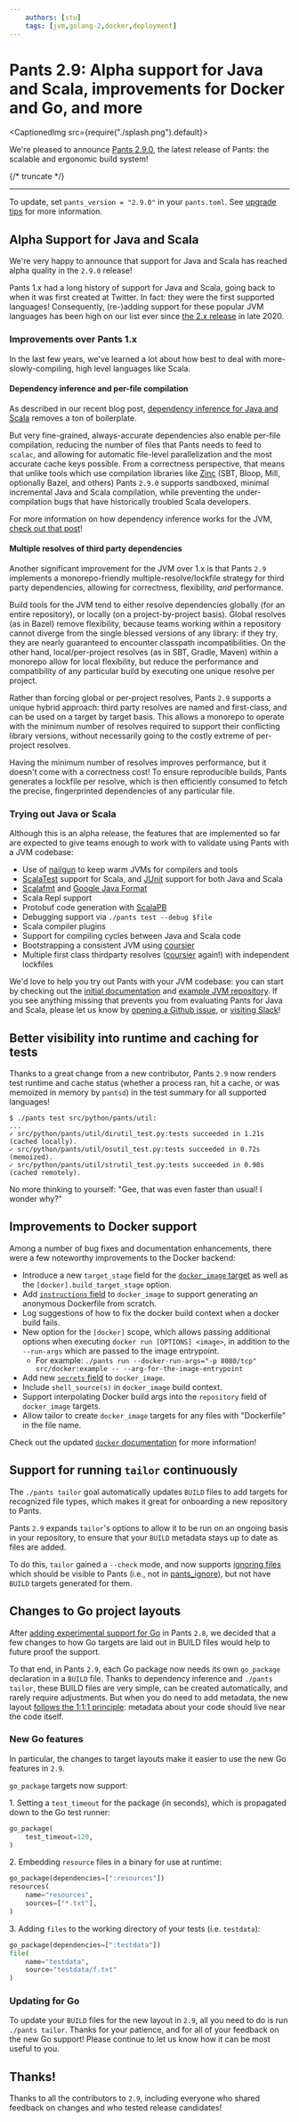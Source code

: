 ```yaml
---
    authors: [stu]
    tags: [jvm,golang-2,docker,deployment]
---
```


# Pants 2.9: Alpha support for Java and Scala, improvements for Docker and Go, and more

<CaptionedImg src={require("./splash.png").default}></CaptionedImg>

We're pleased to announce [Pants 2.9.0](https://www.pantsbuild.org/v2.9/docs), the latest release of Pants: the scalable and ergonomic build system!

{/* truncate */}

---

To update, set `pants_version = "2.9.0"` in your `pants.toml`. See [upgrade tips](https://www.pantsbuild.org/docs/upgrade-tips) for more information.

## Alpha Support for Java and Scala

We're very happy to announce that support for Java and Scala has reached alpha quality in the `2.9.0` release!

Pants 1.x had a long history of support for Java and Scala, going back to when it was first created at Twitter. In fact: they were the first supported languages! Consequently, (re-)adding support for these popular JVM languages has been high on our list ever since [the 2.x release](../2020-10-27-introducing-pants-v2/index.mdx) in late 2020.

### Improvements over Pants 1.x

In the last few years, we've learned a lot about how best to deal with more-slowly-compiling, high level languages like Scala.

#### Dependency inference and per-file compilation

As described in our recent blog post, [dependency inference for Java and Scala](../2021-11-22-automatically-unlocking-concurrent-builds-and-fine-grained-caching-on-the-jvm-with-dependency-inference/index.mdx) removes a ton of boilerplate.

But very fine-grained, always-accurate dependencies also enable per-file compilation, reducing the number of files that Pants needs to feed to `scalac`, and allowing for automatic file-level parallelization and the most accurate cache keys possible. From a correctness perspective, that means that unlike tools which use compilation libraries like [Zinc](https://github.com/sbt/zinc) (SBT, Bloop, Mill, optionally Bazel, and others) Pants `2.9.0` supports sandboxed, minimal incremental Java and Scala compilation, while preventing the under-compilation bugs that have historically troubled Scala developers.

For more information on how dependency inference works for the JVM, [check out that post](../2021-11-22-automatically-unlocking-concurrent-builds-and-fine-grained-caching-on-the-jvm-with-dependency-inference/index.mdx)!

#### Multiple resolves of third party dependencies

Another significant improvement for the JVM over 1.x is that Pants `2.9` implements a monorepo-friendly multiple-resolve/lockfile strategy for third party dependencies, allowing for correctness, flexibility, _and_ performance.

Build tools for the JVM tend to either resolve dependencies globally (for an entire repository), or locally (on a project-by-project basis). Global resolves (as in Bazel) remove flexibility, because teams working within a repository cannot diverge from the single blessed versions of any library: if they try, they are nearly guaranteed to encounter classpath incompatibilities. On the other hand, local/per-project resolves (as in SBT, Gradle, Maven) within a monorepo allow for local flexibility, but reduce the performance and compatibility of any particular build by executing one unique resolve per project.

Rather than forcing global or per-project resolves, Pants `2.9` supports a unique hybrid approach: third party resolves are named and first-class, and can be used on a target by target basis. This allows a monorepo to operate with the minimum number of resolves required to support their conflicting library versions, without necessarily going to the costly extreme of per-project resolves.

Having the minimum number of resolves improves performance, but it doesn't come with a correctness cost! To ensure reproducible builds, Pants generates a lockfile per resolve, which is then efficiently consumed to fetch the precise, fingerprinted dependencies of any particular file.

### Trying out Java or Scala

Although this is an alpha release, the features that are implemented so far are expected to give teams enough to work with to validate using Pants with a JVM codebase:

- Use of [nailgun](http://martiansoftware.com/nailgun/) to keep warm JVMs for compilers and tools
- [ScalaTest](https://www.scalatest.org/) support for Scala, and [JUnit](https://junit.org/junit5/) support for both Java and Scala
- [Scalafmt](https://scalameta.org/scalafmt/) and [Google Java Format](https://github.com/google/google-java-format)
- Scala Repl support
- Protobuf code generation with [ScalaPB](https://scalapb.github.io/)
- Debugging support via `./pants test --debug $file`
- Scala compiler plugins
- Support for compiling cycles between Java and Scala code
- Bootstrapping a consistent JVM using [coursier](https://get-coursier.io/)
- Multiple first class thirdparty resolves ([coursier](https://get-coursier.io/) again!) with independent lockfiles

We'd love to help you try out Pants with your JVM codebase: you can start by checking out the [initial documentation](https://www.pantsbuild.org/v2.9/docs/jvm-overview) and [example JVM repository](https://github.com/pantsbuild/example-jvm). If you see anything missing that prevents you from evaluating Pants for Java and Scala, please let us know by [opening a Github issue](https://github.com/pantsbuild/pants/issues/new/choose), or [visiting Slack](https://www.pantsbuild.org/v2.9/docs/community)!

## Better visibility into runtime and caching for tests

Thanks to a great change from a new contributor, Pants `2.9` now renders test runtime and cache status (whether a process ran, hit a cache, or was memoized in memory by `pantsd`) in the test summary for all supported languages!

```shell-session
$ ./pants test src/python/pants/util:
...
✓ src/python/pants/util/dirutil_test.py:tests succeeded in 1.21s (cached locally).
✓ src/python/pants/util/osutil_test.py:tests succeeded in 0.72s (memoized).
✓ src/python/pants/util/strutil_test.py:tests succeeded in 0.98s (cached remotely).
```

No more thinking to yourself: "Gee, that was even faster than usual! I wonder why?"

## Improvements to Docker support

Among a number of bug fixes and documentation enhancements, there were a few noteworthy improvements to the Docker backend:

- Introduce a new `target_stage` field for the [`docker_image` target](https://www.pantsbuild.org/v2.9/docs/reference-docker_image) as well as the `[docker].build_target_stage` option.
- Add [`instructions` field](https://www.pantsbuild.org/v2.9/docs/reference-docker_image#codeinstructionscode) to `docker_image` to support generating an anonymous Dockerfile from scratch.
- Log suggestions of how to fix the docker build context when a docker build fails.
- New option for the `[docker]` scope, which allows passing additional options when executing `docker run [OPTIONS] <image>`, in addition to the `--run-args` which are passed to the image entrypoint.
  - For example: `./pants run --docker-run-args="-p 8080/tcp" src/docker:example -- --arg-for-the-image-entrypoint`
- Add new [`secrets` field](https://www.pantsbuild.org/v2.9/docs/reference-docker_image#codesecretscode) to `docker_image`.
- Include `shell_source(s)` in `docker_image` build context.
- Support interpolating Docker build args into the `repository` field of `docker_image` targets.
- Allow tailor to create `docker_image` targets for any files with "Dockerfile" in the file name.

Check out the updated [`docker` documentation](https://www.pantsbuild.org/v2.9/docs/docker) for more information!

## Support for running `tailor` continuously

The `./pants tailor` goal automatically updates `BUILD` files to add targets for recognized file types, which makes it great for onboarding a new repository to Pants.

Pants `2.9` expands `tailor`'s options to allow it to be run on an ongoing basis in your repository, to ensure that your `BUILD` metadata stays up to date as files are added.

To do this, `tailor` gained a `--check` mode, and now supports [ignoring files](https://www.pantsbuild.org/v2.9/docs/reference-tailor#section-ignore-paths) which should be visible to Pants (i.e., not in [pants_ignore](https://www.pantsbuild.org/v2.9/docs/gitignore)), but not have `BUILD` targets generated for them.

## Changes to Go project layouts

After [adding experimental support for Go](../2021-11-10-golang-support-pants-28/index.mdx) in Pants `2.8`, we decided that a few changes to how Go targets are laid out in BUILD files would help to future proof the support.

To that end, in Pants `2.9`, each Go package now needs its own `go_package` declaration in a `BUILD` file. Thanks to dependency inference and `./pants tailor`, these BUILD files are very simple, can be created automatically, and rarely require adjustments. But when you do need to add metadata, the new layout [follows the 1:1:1 principle](https://github.com/pantsbuild/pants/issues/13488): metadata about your code should live near the code itself.

### New Go features

In particular, the changes to target layouts make it easier to use the new Go features in `2.9`.

`go_package` targets now support:

1\. Setting a `test_timeout` for the package (in seconds), which is propagated down to the Go test runner:

```python
go_package(
    test_timeout=120,
)
```

2\. Embedding `resource` files in a binary for use at runtime:

```python
go_package(dependencies=[":resources"])
resources(
    name="resources",
    sources=["*.txt"],
)
```

3\. Adding `files` to the working directory of your tests (i.e. `testdata`):

```python
go_package(dependencies=[":testdata"])
file(
    name="testdata",
    source="testdata/f.txt"
)
```

### Updating for Go

To update your `BUILD` files for the new layout in `2.9`, all you need to do is run `./pants tailor`. Thanks for your patience, and for all of your feedback on the new Go support! Please continue to let us know how it can be most useful to you.

## Thanks!

Thanks to all the contributors to `2.9`, including everyone who shared feedback on changes and who tested release candidates!

